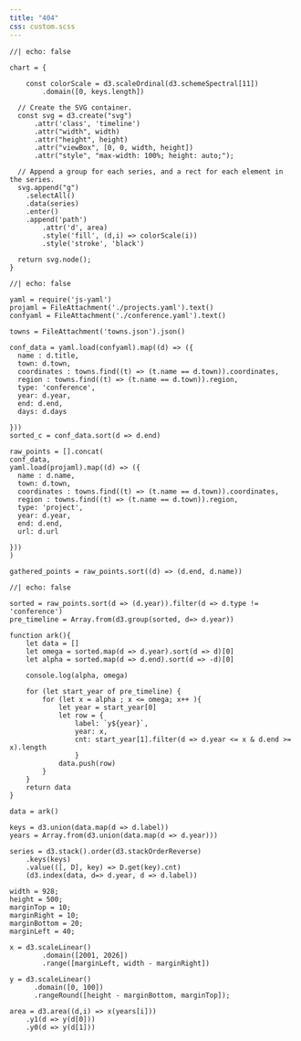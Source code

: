 ```yaml
---
title: "404"
css: custom.scss
---
```


```ojs
//| echo: false

chart = {

    const colorScale = d3.scaleOrdinal(d3.schemeSpectral[11])
        .domain([0, keys.length])

  // Create the SVG container.
  const svg = d3.create("svg")
      .attr('class', 'timeline')
      .attr("width", width)
      .attr("height", height)
      .attr("viewBox", [0, 0, width, height])
      .attr("style", "max-width: 100%; height: auto;");

  // Append a group for each series, and a rect for each element in the series.
  svg.append("g")
    .selectAll()
    .data(series)
    .enter()
    .append('path')
        .attr('d', area)
        .style('fill', (d,i) => colorScale(i))
        .style('stroke', 'black')

  return svg.node();
}

```


```ojs
//| echo: false

yaml = require('js-yaml')
projaml = FileAttachment('./projects.yaml').text()
confyaml = FileAttachment('./conference.yaml').text()

towns = FileAttachment('towns.json').json()

conf_data = yaml.load(confyaml).map((d) => ({
  name : d.title,
  town: d.town,
  coordinates : towns.find((t) => (t.name == d.town)).coordinates,
  region : towns.find((t) => (t.name == d.town)).region,
  type: 'conference',
  year: d.year,
  end: d.end,
  days: d.days

}))
sorted_c = conf_data.sort(d => d.end)

raw_points = [].concat(
conf_data,
yaml.load(projaml).map((d) => ({
  name : d.name,
  town: d.town,
  coordinates : towns.find((t) => (t.name == d.town)).coordinates,
  region : towns.find((t) => (t.name == d.town)).region,
  type: 'project',
  year: d.year,
  end: d.end,
  url: d.url

}))
)

gathered_points = raw_points.sort((d) => (d.end, d.name))
```

```ojs
//| echo: false

sorted = raw_points.sort(d => (d.year)).filter(d => d.type != 'conference')
pre_timeline = Array.from(d3.group(sorted, d=> d.year))

function ark(){
    let data = []
    let omega = sorted.map(d => d.year).sort(d => d)[0]
    let alpha = sorted.map(d => d.end).sort(d => -d)[0]

    console.log(alpha, omega)

    for (let start_year of pre_timeline) {
        for (let x = alpha ; x <= omega; x++ ){
            let year = start_year[0]
            let row = {
                label: `y${year}`,
                year: x,
                cnt: start_year[1].filter(d => d.year <= x & d.end >= x).length
                }
            data.push(row)
        }
    }
    return data
}

data = ark()

keys = d3.union(data.map(d => d.label))
years = Array.from(d3.union(data.map(d => d.year)))

series = d3.stack().order(d3.stackOrderReverse)
    .keys(keys)
    .value(([, D], key) => D.get(key).cnt)
    (d3.index(data, d=> d.year, d => d.label))

width = 928;
height = 500;
marginTop = 10;
marginRight = 10;
marginBottom = 20;
marginLeft = 40;

x = d3.scaleLinear()
        .domain([2001, 2026])
        .range([marginLeft, width - marginRight])

y = d3.scaleLinear()
      .domain([0, 100])
      .rangeRound([height - marginBottom, marginTop]);

area = d3.area((d,i) => x(years[i]))
    .y1(d => y(d[0]))
    .y0(d => y(d[1]))
```
